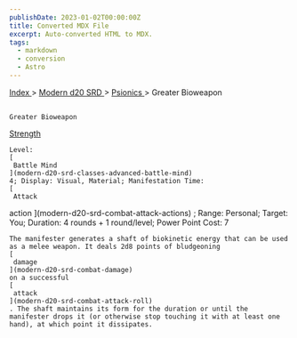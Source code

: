 ```yaml
---
publishDate: 2023-01-02T00:00:00Z
title: Converted MDX File
excerpt: Auto-converted HTML to MDX.
tags:
  - markdown
  - conversion
  - Astro
---
```


[
Index
](-index) >
[
Modern d20 SRD
](modern-d20-srd-index) >
[
Psionics
](modern-d20-srd-psionics-index) > Greater Bioweapon

##

    Greater Bioweapon

[
Strength
](modern-d20-srd-basics-ability-scores)

    Level:
    [
     Battle Mind
    ](modern-d20-srd-classes-advanced-battle-mind)
    4; Display: Visual, Material; Manifestation Time:
    [
     Attack

action
](modern-d20-srd-combat-attack-actions)
; Range: Personal; Target: You; Duration: 4 rounds + 1 round/level; Power Point Cost: 7

    The manifester generates a shaft of biokinetic energy that can be used as a melee weapon. It deals 2d8 points of bludgeoning
    [
     damage
    ](modern-d20-srd-combat-damage)
    on a successful
    [
     attack
    ](modern-d20-srd-combat-attack-roll)
    . The shaft maintains its form for the duration or until the manifester drops it (or otherwise stop touching it with at least one hand), at which point it dissipates.
